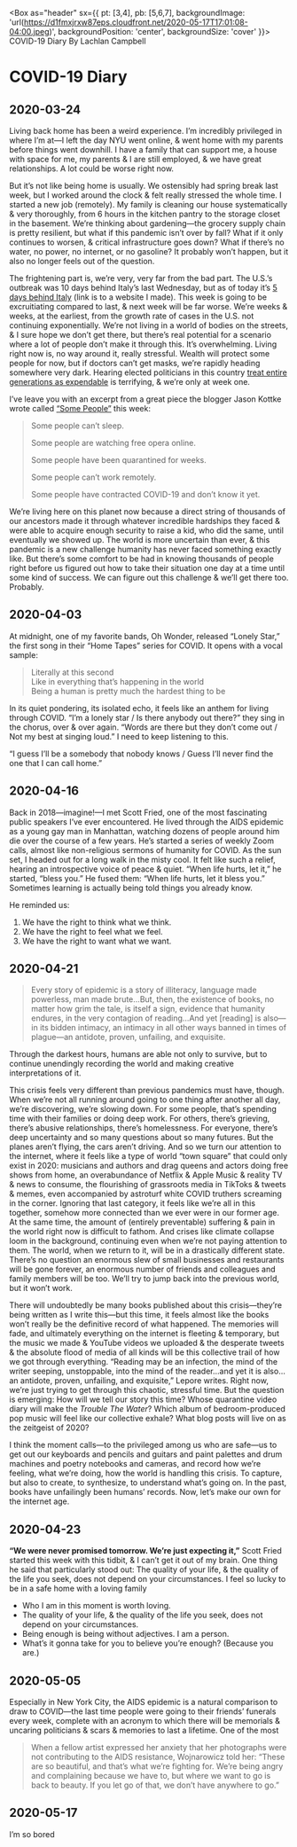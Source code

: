 
<Box as="header" sx={{
  pt: [3,4],
  pb: [5,6,7],
  backgroundImage: 'url(https://d1fmxjrxw87eps.cloudfront.net/2020-05-17T17:01:08-04:00.jpeg)',
  backgroundPosition: 'center',
  backgroundSize: 'cover'
}}>
  <Container>
    <Heading variant="title" as="h1">COVID-19 Diary</Heading>
    <Text variant="subtilte">By Lachlan Campbell</Text>
  </Container>
</Box>

<Writing>

# COVID-19 Diary

## 2020-03-24

Living back home has been a weird experience. I’m incredibly privileged in where I’m at—I left the day NYU went online, & went home with my parents before things went downhill. I have a family that can support me, a house with space for me, my parents & I are still employed, & we have great relationships. A lot could be worse right now.

But it’s not like being home is usually. We ostensibly had spring break last week, but I worked around the clock & felt really stressed the whole time. I started a new job (remotely). My family is cleaning our house systematically & very thoroughly, from 6 hours in the kitchen pantry to the storage closet in the basement. We’re thinking about gardening—the grocery supply chain is pretty resilient, but what if this pandemic isn’t over by fall? What if it only continues to worsen, & critical infrastructure goes down? What if there’s no water, no power, no internet, or no gasoline? It probably won’t happen, but it also no longer feels out of the question.

The frightening part is, we’re very, very far from the bad part. The U.S.’s outbreak was 10 days behind Italy’s last Wednesday, but as of today it’s [5 days behind Italy](https://predictcovid.com) (link is to a website I made). This week is going to be excruitiating compared to last, & next week will be far worse. We’re weeks & weeks, at the earliest, from the growth rate of cases in the U.S. not continuing exponentially. We’re not living in a world of bodies on the streets, & I sure hope we don’t get there, but there’s real potential for a scenario where a lot of people don’t make it through this. It’s overwhelming. Living right now is, no way around it, really stressful. Wealth will protect some people for now, but if doctors can’t get masks, we’re rapidly heading somewhere very dark. Hearing elected politicians in this country [treat entire generations as expendable](https://twitter.com/feliciasonmez/status/1242244600137494529?s=20) is terrifying, & we’re only at week one.

I’ve leave you with an excerpt from a great piece the blogger Jason Kottke wrote called [“Some People”](https://kottke.org/20/03/some-people) this week:

> Some people can’t sleep.
> 
> Some people are watching free opera online.
> 
> Some people have been quarantined for weeks.
> 
> Some people can’t work remotely.
> 
> Some people have contracted COVID-19 and don’t know it yet.

We’re living here on this planet now because a direct string of thousands of our ancestors made it through whatever incredible hardships they faced & were able to acquire enough security to raise a kid, who did the same, until eventually we showed up. The world is more uncertain than ever, & this pandemic is a new challenge humanity has never faced something exactly like. But there’s some comfort to be had in knowing thousands of people right before us figured out how to take their situation one day at a time until some kind of success. We can figure out this challenge & we’ll get there too. Probably.

## 2020-04-03

At midnight, one of my favorite bands, Oh Wonder, released “Lonely Star,” the first song in their “Home Tapes” series for COVID. It opens with a vocal sample:

> Literally at this second  
> Like in everything that’s happening in the world  
> Being a human is pretty much the hardest thing to be

In its quiet pondering, its isolated echo, it feels like an anthem for living through COVID. “I’m a lonely star / Is there anybody out there?” they sing in the chorus, over & over again. “Words are there but they don’t come out / Not my best at singing loud.” I need to keep listening to this.

 “I guess I’ll be a somebody that nobody knows / Guess I’ll never find the one that I can call home.”

## 2020-04-16

Back in 2018—imagine!—I met Scott Fried, one of the most fascinating public speakers I’ve ever encountered. He lived through the AIDS epidemic as a young gay man in Manhattan, watching dozens of people around him die over the course of a few years. He’s started a series of weekly Zoom calls, almost like non-religious sermons of humanity for COVID. As the sun set, I headed out for a long walk in the misty cool. It felt like such a relief, hearing an introspective voice of peace & quiet. “When life hurts, let it,” he started, “bless you.” He fused them: “When life hurts, let it bless you.” Sometimes learning is actually being told things you already know.

He reminded us:

1. We have the right to think what we think.
2. We have the right to feel what we feel.
3. We have the right to want what we want.

## 2020-04-21

> Every story of epidemic is a story of illiteracy, language made powerless, man made brute…But, then, the existence of books, no matter how grim the tale, is itself a sign, evidence that humanity endures, in the very contagion of reading…And yet [reading] is also—in its bidden intimacy, an intimacy in all other ways banned in times of plague—an antidote, proven, unfailing, and exquisite.

Through the darkest hours, humans are able not only to survive, but to continue unendingly recording the world and making creative interpretations of it.

This crisis feels very different than previous pandemics must have, though. When we’re not all running around going to one thing after another all day, we’re discovering, we’re slowing down. For some people, that’s spending time with their families or doing deep work. For others, there’s grieving, there’s abusive relationships, there’s homelessness. For everyone, there’s deep uncertainty and so many questions about so many futures. But the planes aren’t flying, the cars aren’t driving. And so we turn our attention to the internet, where it feels like a type of world “town square” that could only exist in 2020: musicians and authors and drag queens and actors doing free shows from home, an overabundance of Netflix & Apple Music & reality TV & news to consume, the flourishing of grassroots media in TikToks & tweets & memes, even accompanied by astroturf white COVID truthers screaming in the corner. Ignoring that last category, it feels like we’re all in this together, somehow more connected than we ever were in our former age. At the same time, the amount of (entirely preventable) suffering & pain in the world right now is difficult to fathom. And crises like climate collapse loom in the background, continuing even when we’re not paying attention to them. The world, when we return to it, will be in a drastically different state. There’s no question an enormous slew of small businesses and restaurants will be gone forever, an enormous number of friends and colleagues and family members will be too. We’ll try to jump back into the previous world, but it won’t work.

There will undoubtedly be many books published about this crisis—they’re being written as I write this—but this time, it feels almost like the books won’t really be the definitive record of what happened. The memories will fade, and ultimately everything on the internet is fleeting & temporary, but the music we made & YouTube videos we uploaded & the desperate tweets & the absolute flood of media of all kinds will be this collective trail of how we got through everything. “Reading may be an infection, the mind of the writer seeping, unstoppable, into the mind of the reader…and yet it is also…an antidote, proven, unfailing, and exquisite,” Lepore writes. Right now, we’re just trying to get through this chaotic, stressful time. But the question is emerging: How will we tell our story this time? Whose quarantine video diary will make the *Trouble The Water*? Which album of bedroom-produced pop music will feel like our collective exhale? What blog posts will live on as the zeitgeist of 2020?

I think the moment calls—to the privileged among us who are safe—us to get out our keyboards and pencils and guitars and paint palettes and drum machines and poetry notebooks and cameras, and record how we’re feeling, what we’re doing, how the world is handling this crisis. To capture, but also to create, to synthesize, to understand what’s going on. In the past, books have unfailingly been humans’ records. Now, let’s make our own for the internet age.

## 2020-04-23

**“We were never promised tomorrow. We’re just expecting it,”** Scott Fried started this week with this tidbit, & I can’t get it out of my brain. One thing he said that particularly stood out: The quality of your life, & the quality of the life you seek, does not depend on your circumstances. I feel so lucky to be in a safe home with a loving family

- Who I am in this moment is worth loving.
- The quality of your life, & the quality of the life you seek, does not depend on your circumstances.
- Being enough is being without adjectives. I am a person.
- What’s it gonna take for you to believe you’re enough? (Because you are.)

## 2020-05-05

Especially in New York City, the AIDS epidemic is a natural comparison to draw to COVID—the last time people were going to their friends’ funerals every week, complete with an acronym to which there will be memorials & uncaring politicians & scars & memories to last a lifetime. One of the most 

> When a fellow artist expressed her anxiety that her photographs were not contributing to the AIDS resistance, Wojnarowicz told her: “These are so beautiful, and that’s what we’re fighting for. We’re being angry and complaining because we have to, but where we want to go is back to beauty. If you let go of that, we don’t have anywhere to go.”

## 2020-05-17

I’m so bored

</Writing>
